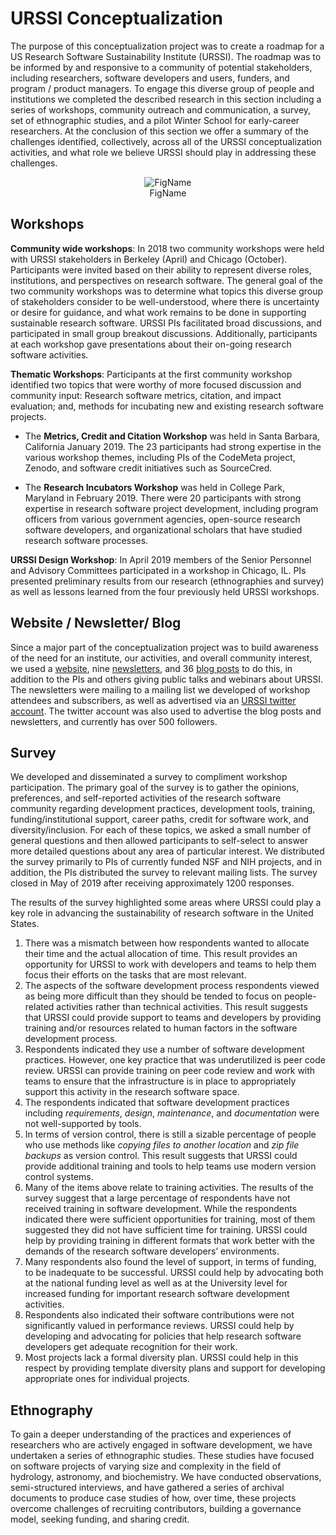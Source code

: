 # URSSI Conceptualization {#section2}

The purpose of this conceptualization project was to create a roadmap for a US Research Software Sustainability Institute (URSSI).  The roadmap was to be informed by and responsive to a community of potential stakeholders, including researchers, software developers and users, funders, and program / product managers. To engage this diverse group of people and institutions we completed the described research in this section including a series of workshops, community outreach and communication, a survey, set of ethnographic studies, and a pilot Winter School for early-career researchers. At the conclusion of this section we offer a summary of the challenges identified, collectively, across all of the URSSI conceptualization activities, and what role we believe URSSI should play in addressing these challenges.

<center>
![FigName](images/conceptualization_activities.jpg)
</center>

## Workshops
 
**Community wide workshops**: In 2018 two community workshops were held with URSSI stakeholders in Berkeley (April) and Chicago (October). Participants were invited based on their ability to represent diverse roles, institutions, and perspectives on research software. The general goal of the two community workshops was to determine what topics this diverse group of stakeholders consider to be well-understood, where there is uncertainty or desire for guidance, and what work remains to be done in supporting sustainable research software. URSSI PIs facilitated broad discussions, and participated in small group breakout discussions. Additionally, participants at each workshop gave presentations about their on-going research software activities. 
 
**Thematic Workshops**: Participants at the first community workshop identified two topics that were worthy of more focused discussion and community input: Research software metrics, citation,  and impact evaluation; and, methods for incubating new and existing research software projects.  
 
* The **Metrics, Credit and Citation Workshop** was held in Santa Barbara, California January 2019. The 23 participants had strong expertise in the various workshop themes, including PIs of the CodeMeta project, Zenodo, and software credit initiatives such as SourceCred.
 
* The **Research Incubators Workshop** was held in College Park, Maryland in February 2019. There were 20 participants with strong expertise in research software project development, including program officers from various government agencies, open-source research software developers, and organizational scholars that have studied research software processes. 
 
**URSSI Design Workshop**: In April 2019 members of the Senior Personnel and Advisory Committees participated in a workshop in Chicago, IL. PIs presented preliminary results from our research (ethnographies and survey) as well as lessons learned from the four previously held URSSI workshops. 

## Website / Newsletter/ Blog

Since a major part of the conceptualization project was to build awareness of the need for an institute, our activities, and overall community interest, we used a [website](http://urssi.us), nine [newsletters](http://urssi.us/newsletter/), and 36 [blog posts](http://urssi.us/blog/) to do this, in addition to the PIs and others giving public talks and webinars about URSSI. The newsletters were mailing to a mailing list we developed of workshop attendees and subscribers, as well as advertised via an [URSSI twitter account](https://twitter.com/si2urssi/). The twitter account was also used to advertise the blog posts and newsletters, and currently has over 500 followers.

## Survey
 
We developed and disseminated a survey to compliment workshop participation. The primary goal of the survey is to gather the opinions, preferences, and self-reported activities of the research software community regarding development practices, development tools, training, funding/institutional support, career paths, credit for software work, and diversity/inclusion. For each of these topics, we asked a small number of general questions and then allowed participants to self-select to answer more detailed questions about any area of particular interest. We distributed the survey primarily to PIs of currently funded NSF and NIH projects, and in addition, the PIs distributed the survey to relevant mailing lists. The survey closed in May of 2019 after receiving approximately 1200 responses. 
 
The results of the survey highlighted some areas where URSSI could play a key role in advancing the sustainability of research software in the United States.

1. There was a mismatch between how respondents wanted to allocate their time and the actual allocation of time. This result provides an opportunity for URSSI to work with developers and teams to help them focus their efforts on the tasks that are most relevant.
2. The aspects of the software development process respondents viewed as being more difficult than they should be tended to focus on people-related activities rather than technical activities. This result suggests that URSSI could provide support to teams and developers by providing training and/or resources related to human factors in the software development process.
3. Respondents indicated they use a number of software development practices. However, one key practice that was underutilized is peer code review. URSSI can provide training on peer code review and work with teams to ensure that the infrastructure is in place to appropriately support this activity in the research software space.
4. The respondents indicated that software development practices including _requirements_, _design_, _maintenance_, and _documentation_ were not well-supported by tools.
5. In terms of version control, there is still a sizable percentage of people who use methods like _copying files to another location_ and _zip file backups_ as version control. This result suggests that URSSI could provide additional training and tools to help teams use modern version control systems.
6. Many of the items above relate to training activities. The results of the survey suggest that a large percentage of respondents have not received training in software development. While the respondents indicated there were sufficient opportunities for training, most of them suggested they did not have sufficient time for training. URSSI could help by providing training in different formats that work better with the demands of the research software developers’ environments.
7. Many respondents also found the level of support, in terms of funding, to be inadequate to be successful. URSSI could help by advocating both at the national funding level as well as at the University level for increased funding for important research software development activities.
8. Respondents also indicated their software contributions were not significantly valued in performance reviews. URSSI could help by developing and advocating for policies that help research software developers get adequate recognition for their work.
9. Most projects lack a formal diversity plan. URSSI could help in this respect by providing template diversity plans and support for developing appropriate ones for individual projects.

## Ethnography
 
To gain a deeper understanding of the practices and experiences of researchers who are actively engaged in software development, we have undertaken a series of ethnographic studies. These studies have focused on software projects of varying size and complexity in the field of hydrology, astronomy, and biochemistry. We have conducted observations, semi-structured interviews, and have gathered a series of archival documents to produce case studies of how, over time, these projects overcome challenges of recruiting contributors, building a governance model, seeking funding, and sharing credit. 

